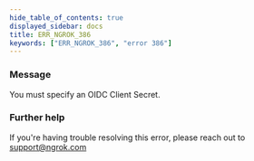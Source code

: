 ```yaml
---
hide_table_of_contents: true
displayed_sidebar: docs
title: ERR_NGROK_386
keywords: ["ERR_NGROK_386", "error 386"]
---
```


### Message

You must specify an OIDC Client Secret.

### Further help

If you're having trouble resolving this error, please reach out to [support@ngrok.com](mailto:support@ngrok.com?subject=Help%20with%20ERR_NGROK_386)
